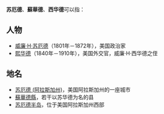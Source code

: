 '''苏厄德'''、'''蘇華德'''、'''西华德'''可以指：

==人物==
*[[威廉·H·苏厄德|威廉·H·苏厄德]]（1801年－1872年），美国政治家
*[[熙华德|熙华德]]（1840年－1910年），美国外交官，威廉·H·西华德之侄

==地名==
*[[苏厄德_(阿拉斯加州)|苏厄德 (阿拉斯加州)]]，美国阿拉斯加州的一座城市
*[[蘇華德縣|蘇華德縣]]，若干以苏华德为名的县
*[[苏厄德半岛|苏厄德半岛]]，位于美国阿拉斯加州西部

{{Disambig|Cat=三字消歧义}}